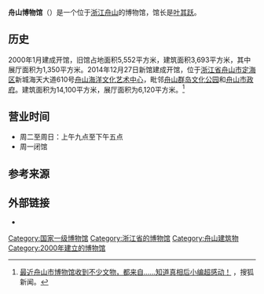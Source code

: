 {{Refimprove|time=2021-01-24T06:54:11+00:00}}
'''舟山博物馆'''（{{lang-en|Zhoushan Museum}}）是一个位于[[浙江|浙江]][[舟山|舟山]]的博物馆，馆长是[[叶其跃|叶其跃]]。

==历史==
2000年1月建成开馆，旧馆占地面积5,552平方米，建筑面积3,693平方米，其中展厅面积为1,350平方米。2014年12月27日新馆建成开馆，位于[[浙江省|浙江省]][[舟山市|舟山市]][[定海区|定海区]]新城海天大道610号[[舟山海洋文化艺术中心|舟山海洋文化艺术中心]]，毗邻[[舟山群岛文化公园|舟山群岛文化公园]]和[[舟山市政府|舟山市政府]]。建筑面积为14,100平方米，展厅面积为6,120平方米。<ref>[https://www.sohu.com/a/309012037_100193006 最近舟山市博物馆收到不少文物，都来自......知道真相后小编超感动！] {{Wayback|url=https://www.sohu.com/a/309012037_100193006 |date=20200209005802 }}，搜狐新闻。</ref>

==营业时间==
*周二至周日：上午九点至下午五点
*周一闭馆

==参考来源==
{{reflist}}

==外部链接==
*{{Official website|https://www.zsbwg.com/}}

{{中国国家一级博物馆}}
{{Authority control}}
[[Category:国家一级博物馆|Category:国家一级博物馆]]
[[Category:浙江省的博物馆|Category:浙江省的博物馆]]
[[Category:舟山建筑物|Category:舟山建筑物]]
[[Category:2000年建立的博物馆|Category:2000年建立的博物馆]]